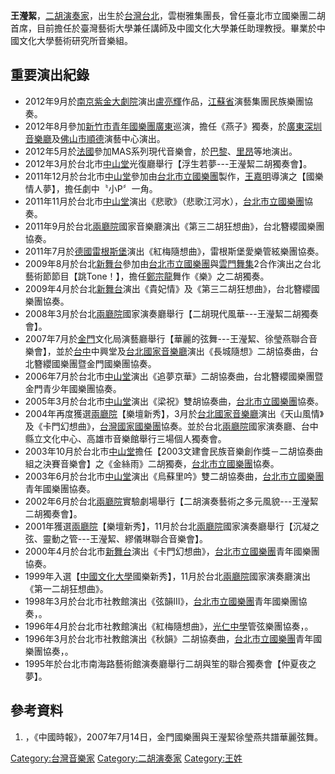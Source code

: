 {{multiple issues|
{{blpsources|time=2021-07-09}}
{{fansite|time=2021-08-13}}
}}

'''王瀅絜'''，[[二胡|二胡]][[演奏家|演奏家]]，出生於[[台灣|台灣]][[台北|台北]]，雲樹雅集團長，曾任臺北市立國樂團二胡首席，目前擔任於臺灣藝術大學兼任講師及中國文化大學兼任助理教授。畢業於中國文化大學藝術研究所音樂組。

==重要演出紀錄==
* 2012年9月於[[南京|南京]][[紫金大劇院|紫金大劇院]]演出[[盧亮輝|盧亮輝]]作品，[[江蘇省|江蘇省]]演藝集團民族樂團協奏。 
* 2012年8月參加[[新竹市青年國樂團|新竹市青年國樂團]][[廣東|廣東]]巡演，擔任《燕子》獨奏，於[[廣東|廣東]][[深圳音樂廳|深圳音樂廳]]及[[佛山市|佛山市]][[順德|順德]]演藝中心演出。 
* 2012年5月於[[法國|法國]]參加MAS系列現代音樂會，於[[巴黎|巴黎]]、[[里昂|里昂]]等地演出。
* 2012年3月於台北市[[中山堂|中山堂]]光復廳舉行【浮生若夢---王瀅絜二胡獨奏會】。
* 2011年12月於台北市[[中山堂|中山堂]]參加由[[台北市立國樂團|台北市立國樂團]]製作，[[王嘉明|王嘉明]]導演之【國樂情人夢】，擔任劇中〝小P〞一角。 
* 2011年11月於台北市[[中山堂|中山堂]]演出《悲歌》（悲歌江河水），[[台北市立國樂團|台北市立國樂團]]協奏。
* 2011年9月於台北[[兩廳院|兩廳院]]國家音樂廳演出《第三二胡狂想曲》，台北簪纓國樂團協奏。
* 2011年7月於[[德國|德國]][[雷根斯堡|雷根斯堡]]演出《紅梅隨想曲》，雷根斯堡愛樂管絃樂團協奏。
* 2009年8月於台北[[新舞台|新舞台]]參加由[[台北市立國樂團|台北市立國樂團]]與[[雲門舞集|雲門舞集]]2合作演出之台北藝術節節目【跳Tone！】，擔任[[鄭宗龍|鄭宗龍]]舞作《樂》之二胡獨奏。 
* 2009年4月於台北[[新舞台|新舞台]]演出《貴妃情》及《第三二胡狂想曲》，台北簪纓國樂團協奏。
* 2008年3月於台北[[兩廳院|兩廳院]]國家演奏廳舉行【二胡現代風華---王瀅絜二胡獨奏會】。
* 2007年7月於[[金門|金門]]文化局演藝廳舉行【華麗的弦舞---王瀅絜、徐瑩燕聯合音樂會】，並於[[台中|台中]]中興堂及[[台北|台北]][[國家音樂廳|國家音樂廳]]演出《長城隨想》二胡協奏曲，台北簪纓國樂團暨金門國樂團協奏。
* 2006年7月於台北市[[中山堂|中山堂]]演出《追夢京華》二胡協奏曲，台北簪纓國樂團暨金門青少年國樂團協奏。 
* 2005年3月於台北市[[中山堂|中山堂]]演出《梁祝》雙胡協奏曲，[[台北市立國樂團|台北市立國樂團]]協奏。
* 2004年再度獲選[[兩廳院|兩廳院]]【樂壇新秀】，3月於[[台北|台北]][[國家音樂廳|國家音樂廳]]演出《天山風情》及《卡門幻想曲》，[[台灣|台灣]][[國家國樂團|國家國樂團]]協奏。並於台北[[兩廳院|兩廳院]]國家演奏廳、台中縣立文化中心、高雄市音樂館舉行三場個人獨奏會。
* 2003年10月於台北市[[中山堂|中山堂]]擔任【2003文建會民族音樂創作獎－二胡協奏曲組之決賽音樂會】之《金絲雨》二胡獨奏，[[台北市立國樂團|台北市立國樂團]]協奏。
* 2003年6月於台北市[[中山堂|中山堂]]演出《烏蘇里吟》雙二胡協奏曲，[[台北市立國樂團|台北市立國樂團]]青年國樂團協奏。
* 2002年6月於台北[[兩廳院|兩廳院]]實驗劇場舉行【二胡演奏藝術之多元風貌---王瀅絜二胡獨奏會】。
* 2001年獲選[[兩廳院|兩廳院]]【樂壇新秀】，11月於台北[[兩廳院|兩廳院]]國家演奏廳舉行【沉凝之弦、靈動之管---王瀅絜、繆儀琳聯合音樂會】。
* 2000年4月於台北市[[新舞台|新舞台]]演出《卡門幻想曲》，[[台北市立國樂團|台北市立國樂團]]青年國樂團協奏。
* 1999年入選【[[中國文化大學|中國文化大學]]國樂新秀】，11月於台北[[兩廳院|兩廳院]]國家演奏廳演出《第一二胡狂想曲》。
* 1998年3月於台北市社教館演出《弦韻III》，[[台北市立國樂團|台北市立國樂團]]青年國樂團協奏，。
* 1996年4月於台北市社教館演出《紅梅隨想曲》，[[光仁中學|光仁中學]]管弦樂團協奏，。
* 1996年3月於台北市社教館演出《秋韻》二胡協奏曲，[[台北市立國樂團|台北市立國樂團]]青年國樂團協奏，。
* 1995年於台北市南海路藝術館演奏廳舉行二胡與笙的聯合獨奏會【仲夏夜之夢】。

==參考資料==
#{{zh-tw}}，《中國時報》，2007年7月14日，金門國樂團與王瀅絜徐瑩燕共譜華麗弦舞。



[[Category:台灣音樂家|Category:台灣音樂家]]
[[Category:二胡演奏家|Category:二胡演奏家]]
[[Category:王姓|Category:王姓]]
